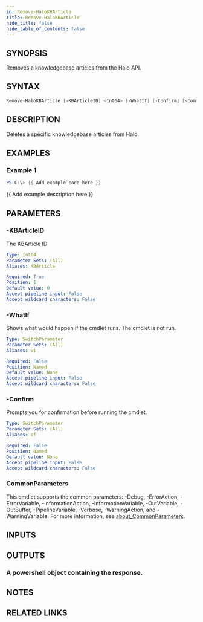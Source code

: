 ```yaml
---
id: Remove-HaloKBArticle
title: Remove-HaloKBArticle
hide_title: false
hide_table_of_contents: false
---
```


## SYNOPSIS

Removes a knowledgebase articles from the Halo API.

## SYNTAX

```powershell
Remove-HaloKBArticle [-KBArticleID] <Int64> [-WhatIf] [-Confirm] [<CommonParameters>]
```

## DESCRIPTION

Deletes a specific knowledgebase articles from Halo.

## EXAMPLES

### Example 1

```powershell
PS C:\> {{ Add example code here }}
```

{{ Add example description here }}

## PARAMETERS

### -KBArticleID

The KBArticle ID

```yaml
Type: Int64
Parameter Sets: (All)
Aliases: KBArticle

Required: True
Position: 1
Default value: 0
Accept pipeline input: False
Accept wildcard characters: False
```

### -WhatIf

Shows what would happen if the cmdlet runs.
The cmdlet is not run.

```yaml
Type: SwitchParameter
Parameter Sets: (All)
Aliases: wi

Required: False
Position: Named
Default value: None
Accept pipeline input: False
Accept wildcard characters: False
```

### -Confirm

Prompts you for confirmation before running the cmdlet.

```yaml
Type: SwitchParameter
Parameter Sets: (All)
Aliases: cf

Required: False
Position: Named
Default value: None
Accept pipeline input: False
Accept wildcard characters: False
```

### CommonParameters

This cmdlet supports the common parameters: -Debug, -ErrorAction, -ErrorVariable, -InformationAction, -InformationVariable, -OutVariable, -OutBuffer, -PipelineVariable, -Verbose, -WarningAction, and -WarningVariable. For more information, see [about_CommonParameters](http://go.microsoft.com/fwlink/?LinkID=113216).

## INPUTS

## OUTPUTS

### A powershell object containing the response.

## NOTES

## RELATED LINKS
